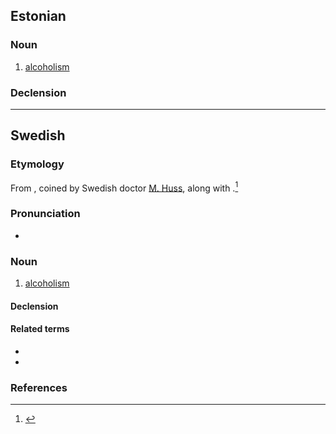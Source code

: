 ==Estonian==
{{wikipedia|lang=et}}

===Noun===
{{et-noun|alkoholismi|alkoholismi}}
# [[alcoholism]]

===Declension===
{{et-decl-riik|alkoholism|alkoholism|i}}
----

==Swedish==
{{wikipedia|lang=sv}}

===Etymology===
From {{suffix|sv|alkohol|ism}}, coined by Swedish doctor [[:sv:w:M. Huss|M. Huss]], along with {{cog|NL.|alcoholismus}}.<ref>{{R:SAOB online}}</ref>

===Pronunciation===
* {{IPA|/alkʊ(hʊ)ˈlɪsm/|lang=sv}}

===Noun===
{{sv-noun|c}}
# [[alcoholism]]

====Declension====
{{sv-noun-unc-irreg-c|2=alkoholismen}}

====Related terms====
* {{l|sv|alkohol}}
* {{l|sv|alkoholist}}

===References===
<references/>